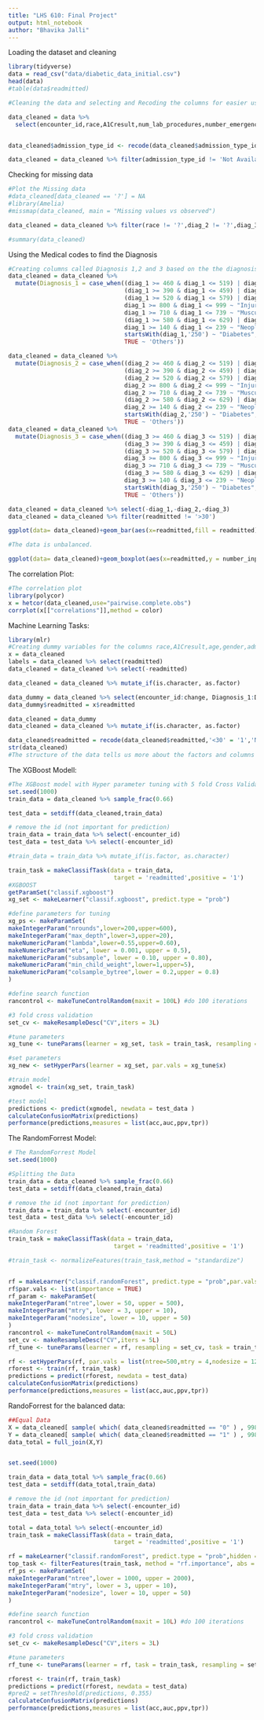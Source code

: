 ```yaml
---
title: "LHS 610: Final Project"
output: html_notebook
author: "Bhavika Jalli"
---
```


Loading the dataset and cleaning

```r
library(tidyverse)
data = read_csv("data/diabetic_data_initial.csv")
head(data)
#table(data$readmitted)

```



```r
#Cleaning the data and selecting and Recoding the columns for easier use

data_cleaned = data %>% 
  select(encounter_id,race,A1Cresult,num_lab_procedures,number_emergency,number_inpatient, age,gender, admission_type_id, time_in_hospital, num_medications, diag_1, diag_2,diag_3,change,readmitted)


data_cleaned$admission_type_id <- recode(data_cleaned$admission_type_id,`1`= 'Emergency',`2`= 'Urgent',`3` = 'Elective',`4` = 'Newborn',`5` = 'Not Available',`6` = 'NULL',`7` = 'Trauma Center',`8` = 'Not Mapped')

data_cleaned = data_cleaned %>% filter(admission_type_id != 'Not Available',admission_type_id != 'NULL',admission_type_id !='Not Mapped')

```

Checking for missing data
```r
#Plot the Missing data
#data_cleaned[data_cleaned == '?'] = NA
#library(Amelia)
#missmap(data_cleaned, main = "Missing values vs observed")

data_cleaned = data_cleaned %>% filter(race != '?',diag_2 != '?',diag_3 != '?')

#summary(data_cleaned)
```

Using the Medical codes to find the Diagnosis
```r
#Creating columns called Diagnosis 1,2 and 3 based on the the diagnosis codes.
data_cleaned = data_cleaned %>%
  mutate(Diagnosis_1 = case_when((diag_1 >= 460 & diag_1 <= 519) | diag_1 == 786 ~ 'Respiratory_Disease', 
                                 (diag_1 >= 390 & diag_1 <= 459) | diag_1 == 785 ~ 'Circulatory_Disease',
                                 (diag_1 >= 520 & diag_1 <= 579) | diag_1 == 787 ~ "Digestive_Disease",
                                 diag_1 >= 800 & diag_1 <= 999 ~ "Injury&Poisoning",
                                 diag_1 >= 710 & diag_1 <= 739 ~ "Musculoskeletal",
                                 (diag_1 >= 580 & diag_1 <= 629) | diag_1 == 788 ~ "GenetoUrinary",
                                 diag_1 >= 140 & diag_1 <= 239 ~ "Neoplasms",
                                 startsWith(diag_1,'250') ~ "Diabetes",
                                 TRUE ~ 'Others'))

data_cleaned = data_cleaned %>%
  mutate(Diagnosis_2 = case_when((diag_2 >= 460 & diag_2 <= 519) | diag_2 == 786 ~ 'Respiratory_Disease', 
                                 (diag_2 >= 390 & diag_2 <= 459) | diag_2 == 785 ~ 'Circulatory_Disease',
                                 (diag_2 >= 520 & diag_2 <= 579) | diag_2 == 787 ~ "Digestive_Disease",
                                 diag_2 >= 800 & diag_2 <= 999 ~ "Injury&Poisoning",
                                 diag_2 >= 710 & diag_2 <= 739 ~ "Musculoskeletal",
                                 (diag_2 >= 580 & diag_2 <= 629) | diag_2 == 788 ~ "GenetoUrinary",
                                 diag_2 >= 140 & diag_2 <= 239 ~ "Neoplasms",
                                 startsWith(diag_2,'250') ~ "Diabetes",
                                 TRUE ~ 'Others'))
data_cleaned = data_cleaned %>%
  mutate(Diagnosis_3 = case_when((diag_3 >= 460 & diag_3 <= 519) | diag_3 == 786 ~ 'Respiratory_Disease', 
                                 (diag_3 >= 390 & diag_3 <= 459) | diag_3 == 785 ~ 'Circulatory_Disease',
                                 (diag_3 >= 520 & diag_3 <= 579) | diag_3 == 787 ~ "Digestive_Disease",
                                 diag_3 >= 800 & diag_3 <= 999 ~ "Injury&Poisoning",
                                 diag_3 >= 710 & diag_3 <= 739 ~ "Musculoskeletal",
                                 (diag_3 >= 580 & diag_3 <= 629) | diag_3 == 788 ~ "GenetoUrinary",
                                 diag_3 >= 140 & diag_3 <= 239 ~ "Neoplasms",
                                 startsWith(diag_3,'250') ~ "Diabetes",
                                 TRUE ~ 'Others'))
```



```r
data_cleaned = data_cleaned %>% select(-diag_1,-diag_2,-diag_3)
data_cleaned = data_cleaned %>% filter(readmitted != '>30')

ggplot(data= data_cleaned)+geom_bar(aes(x=readmitted,fill = readmitted),show.legend = TRUE)+labs(title = "Distribution of readmitted Patients")

#The data is unbalanced. 

ggplot(data= data_cleaned)+geom_boxplot(aes(x=readmitted,y = number_inpatient,fill = readmitted),show.legend = TRUE,alpha = 0.1)+labs(title = "Readmitted Patients Vs Number of Inpatient Visits")

```
The correlation Plot:
```r
#The correlation plot
library(polycor)
x = hetcor(data_cleaned,use="pairwise.complete.obs")
corrplot(x[["correlations"]],method = color)
```

Machine Learning Tasks:

```r
library(mlr)
#Creating dummy variables for the columns race,A1Cresult,age,gender,admission type and Diagnosis
x = data_cleaned
labels = data_cleaned %>% select(readmitted)
data_cleaned = data_cleaned %>% select(-readmitted)

data_cleaned = data_cleaned %>% mutate_if(is.character, as.factor)

data_dummy = data_cleaned %>% select(encounter_id:change, Diagnosis_1:Diagnosis_3) %>% createDummyFeatures()
data_dummy$readmitted = x$readmitted

data_cleaned = data_dummy
data_cleaned = data_cleaned %>% mutate_if(is.character, as.factor)

data_cleaned$readmitted = recode(data_cleaned$readmitted,'<30' = '1','NO' = '0')
str(data_cleaned)
#The structure of the data tells us more about the factors and columns

```

The XGBoost Modell:

```r
#The XGBoost model with Hyper parameter tuning with 5 fold Cross Validation
set.seed(1000)
train_data = data_cleaned %>% sample_frac(0.66)

test_data = setdiff(data_cleaned,train_data)

# remove the id (not important for prediction)
train_data = train_data %>% select(-encounter_id)
test_data = test_data %>% select(-encounter_id)

#train_data = train_data %>% mutate_if(is.factor, as.character)

train_task = makeClassifTask(data = train_data,
                              target = 'readmitted',positive = '1')
#XGBOOST
getParamSet("classif.xgboost")
xg_set <- makeLearner("classif.xgboost", predict.type = "prob")

#define parameters for tuning
xg_ps <- makeParamSet(
makeIntegerParam("nrounds",lower=200,upper=600),
makeIntegerParam("max_depth",lower=3,upper=20),
makeNumericParam("lambda",lower=0.55,upper=0.60),
makeNumericParam("eta", lower = 0.001, upper = 0.5),
makeNumericParam("subsample", lower = 0.10, upper = 0.80),
makeNumericParam("min_child_weight",lower=1,upper=5),
makeNumericParam("colsample_bytree",lower = 0.2,upper = 0.8)
)

#define search function
rancontrol <- makeTuneControlRandom(maxit = 100L) #do 100 iterations

#3 fold cross validation
set_cv <- makeResampleDesc("CV",iters = 3L)

#tune parameters
xg_tune <- tuneParams(learner = xg_set, task = train_task, resampling = set_cv,measures = auc,par.set = xg_ps, control = rancontrol)

#set parameters
xg_new <- setHyperPars(learner = xg_set, par.vals = xg_tune$x)

#train model
xgmodel <- train(xg_set, train_task)

#test model
predictions <- predict(xgmodel, newdata = test_data )
calculateConfusionMatrix(predictions)
performance(predictions,measures = list(acc,auc,ppv,tpr))
```

The RandomForrest Model:

```r
# The RandomForrest Model
set.seed(1000)

#Splitting the Data
train_data = data_cleaned %>% sample_frac(0.66)
test_data = setdiff(data_cleaned,train_data)

# remove the id (not important for prediction)
train_data = train_data %>% select(-encounter_id)
test_data = test_data %>% select(-encounter_id)

#Random Forest
train_task = makeClassifTask(data = train_data,
                              target = 'readmitted',positive = '1')

#train_task <- normalizeFeatures(train_task,method = "standardize")


rf = makeLearner("classif.randomForest", predict.type = "prob",par.vals = list(mtry = 10))
rf$par.vals <- list(importance = TRUE)
rf_param <- makeParamSet(
makeIntegerParam("ntree",lower = 50, upper = 500),
makeIntegerParam("mtry", lower = 3, upper = 10),
makeIntegerParam("nodesize", lower = 10, upper = 50)
)
rancontrol <- makeTuneControlRandom(maxit = 50L)
set_cv <- makeResampleDesc("CV",iters = 5L)
rf_tune <- tuneParams(learner = rf, resampling = set_cv, task = train_task, par.set = rf_param, control = rancontrol, measures = auc)

rf <- setHyperPars(rf, par.vals = list(ntree=500,mtry = 4,nodesize = 12))
rforest <- train(rf, train_task)
predictions = predict(rforest, newdata = test_data)
calculateConfusionMatrix(predictions)
performance(predictions,measures = list(acc,auc,ppv,tpr))
```

RandoForrest for the balanced data:

```r
##Equal Data
X = data_cleaned[ sample( which( data_cleaned$readmitted == "0" ) , 9980 ) , ]
Y = data_cleaned[ sample( which( data_cleaned$readmitted == "1" ) , 9980 ) , ]
data_total = full_join(X,Y)


set.seed(1000)

train_data = data_total %>% sample_frac(0.66)
test_data = setdiff(data_total,train_data)

# remove the id (not important for prediction)
train_data = train_data %>% select(-encounter_id)
test_data = test_data %>% select(-encounter_id)

total = data_total %>% select(-encounter_id)
train_task = makeClassifTask(data = train_data,
                              target = 'readmitted',positive = '1')

rf = makeLearner("classif.randomForest", predict.type = "prob",hidden = 3, threshold = 0.01,rep = 10)
top_task <- filterFeatures(train_task, method = "rf.importance", abs = 6)
rf_ps <- makeParamSet(
makeIntegerParam("ntree",lower = 1000, upper = 2000),
makeIntegerParam("mtry", lower = 3, upper = 10),
makeIntegerParam("nodesize", lower = 10, upper = 50)
)

#define search function
rancontrol <- makeTuneControlRandom(maxit = 10L) #do 100 iterations

#3 fold cross validation
set_cv <- makeResampleDesc("CV",iters = 3L)

#tune parameters
rf_tune <- tuneParams(learner = rf, task = train_task, resampling = set_cv,measures = auc,par.set = rf_ps, control = rancontrol)

rforest <- train(rf, train_task)
predictions = predict(rforest, newdata = test_data)
#pred2 = setThreshold(predictions, 0.355)
calculateConfusionMatrix(predictions)
performance(predictions,measures = list(acc,auc,ppv,tpr))

```
